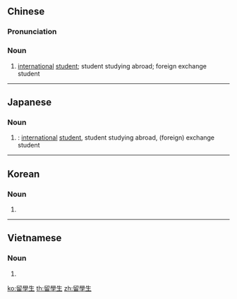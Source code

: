{{also|留学生}}
==Chinese==
{{zh-forms|s=留学生|type=21}}

===Pronunciation===
{{zh-pron
|m=liúxuéshēng
|ma=y
|c=lau4 hok6 saang1
|h=pfs=liù-ho̍k-sên
|mn=liû-ha̍k-seng
|cat=n
}}

===Noun===
{{zh-noun}}

# [[international]] [[student]]; student studying abroad; foreign exchange student

{{zh-cat|Beginning|Education}}

----

==Japanese==
{{ja-kanjitab|りゅう|がく|せい|yomi=on}}

===Noun===
{{ja-noun|りゅうがくせい|shin=留学生}}

# {{kyujitai of|留学生}}: [[international]] [[student]], student studying abroad, (foreign) exchange student

----

==Korean==
{{ko-hanjatab}}

===Noun===
{{ko-noun|hj|rv=|hangeul=유학생}}

# {{hanja form of|유학생|[[international]] [[student]], student studying abroad, (foreign) exchange student}}

----

==Vietnamese==
{{vi-hantutab}}

===Noun===
{{vi-hantu}}

# {{han tu form of|lưu học sinh|[[international]] [[student]], student studying abroad, (foreign) exchange student}}

[[ko:留學生]]
[[th:留學生]]
[[zh:留學生]]